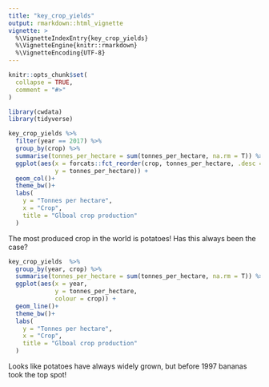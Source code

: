 ```yaml
---
title: "key_crop_yields"
output: rmarkdown::html_vignette
vignette: >
  %\VignetteIndexEntry{key_crop_yields}
  %\VignetteEngine{knitr::rmarkdown}
  %\VignetteEncoding{UTF-8}
---
```


```r
knitr::opts_chunk$set(
  collapse = TRUE,
  comment = "#>"
)
```

```r
library(cwdata)
library(tidyverse)
```

```r
key_crop_yields %>% 
  filter(year == 2017) %>% 
  group_by(crop) %>% 
  summarise(tonnes_per_hectare = sum(tonnes_per_hectare, na.rm = T)) %>% 
  ggplot(aes(x = forcats::fct_reorder(crop, tonnes_per_hectare, .desc = T), 
             y = tonnes_per_hectare)) + 
  geom_col()+
  theme_bw()+
  labs(
    y = "Tonnes per hectare",
    x = "Crop",
    title = "Glboal crop production"
  )
```
The most produced crop in the world is potatoes! Has this always been the case?

```r
key_crop_yields  %>% 
  group_by(year, crop) %>% 
  summarise(tonnes_per_hectare = sum(tonnes_per_hectare, na.rm = T)) %>% 
  ggplot(aes(x = year, 
             y = tonnes_per_hectare,
             colour = crop)) + 
  geom_line()+
  theme_bw()+
  labs(
    y = "Tonnes per hectare",
    x = "Crop",
    title = "Glboal crop production"
  )
```

Looks like potatoes have always widely grown, but before 1997 bananas took the top spot!
